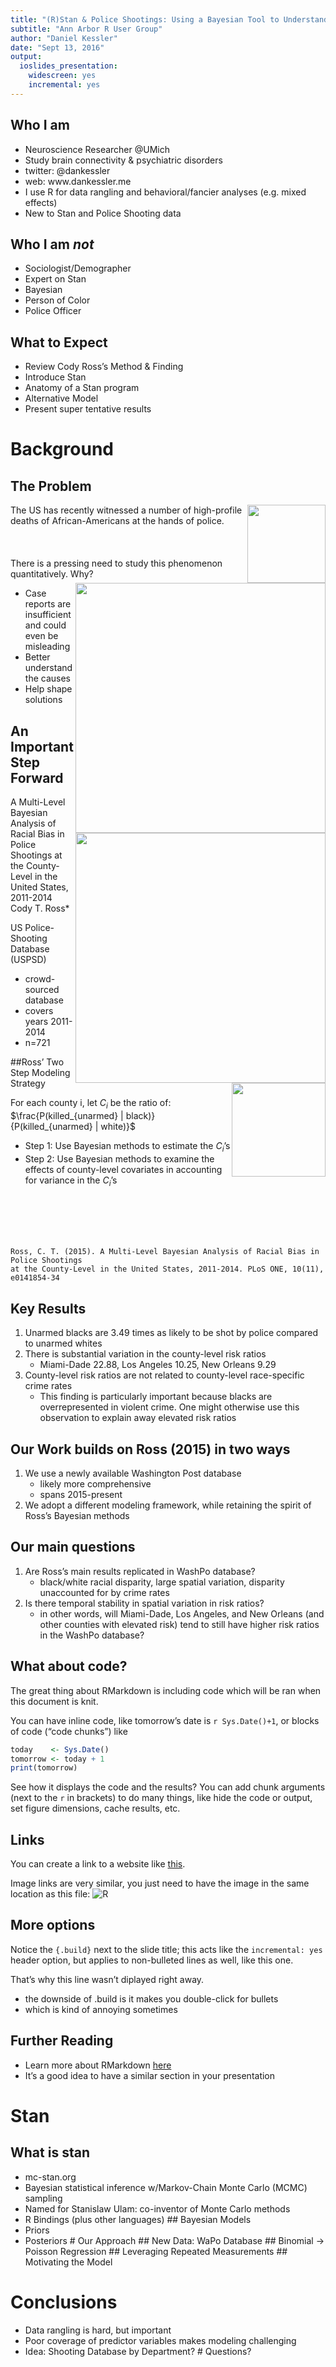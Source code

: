 ```yaml
---
title: "(R)Stan & Police Shootings: Using a Bayesian Tool to Understand a Real World Problem"
subtitle: "Ann Arbor R User Group"
author: "Daniel Kessler"
date: "Sept 13, 2016"
output:
  ioslides_presentation:
    widescreen: yes
    incremental: yes
---
```


## Who I am
- Neuroscience Researcher @UMich
- Study brain connectivity & psychiatric disorders
- twitter: @dankessler
- web: www.dankessler.me
- I use R for data rangling and behavioral/fancier analyses (e.g. mixed effects)
- New to Stan and Police Shooting data

## Who I am *not*
- Sociologist/Demographer
- Expert on Stan
- Bayesian 
- Person of Color
- Police Officer

## What to Expect
- Review Cody Ross's Method & Finding
- Introduce Stan
- Anatomy of a Stan program
- Alternative Model
- Present super tentative results


# Background

## The Problem
<img src="Picture2.png" style="float:right;" width=125px>
<img src="Picture1.png" style="float:right;" width=400px>
The US has recently witnessed a number of high-profile deaths of African-Americans at the hands of police.
<br>
<br>
<br>
<br>
<img src="Picture3.png" style="float:right;" width=400px>
There is a pressing need to study this phenomenon quantitatively. Why?

- Case reports are insufficient and could even be misleading
- Better understand the causes
- Help shape solutions

## An Important Step Forward
<img src="Picture4.png" style="float:right;" width=150px>
A Multi-Level Bayesian Analysis of Racial Bias in Police Shootings at the County-Level in the United States, 2011-2014
Cody T. Ross*

US Police-Shooting Database (USPSD)

- crowd-sourced database
- covers years 2011-2014
- n=721

##Ross' Two Step Modeling Strategy

For each county i, let $C_{i}$ be the ratio of: $\frac{P(killed_{unarmed} | black)}{P(killed_{unarmed} | white)}$

- Step 1: Use Bayesian methods to estimate the $C_{i}$'s
- Step 2: Use Bayesian methods to examine the effects of county-level covariates in accounting for variance in the $C_{i}$'s

<br>
<br>
<br>
<br>
```
Ross, C. T. (2015). A Multi-Level Bayesian Analysis of Racial Bias in Police Shootings
at the County-Level in the United States, 2011-2014. PLoS ONE, 10(11), e0141854-34
```

## Key Results
1. Unarmed blacks are 3.49 times as likely to be shot by police compared to unarmed whites
2. There is substantial variation in the county-level risk ratios
    - Miami-Dade 22.88, Los Angeles 10.25, New Orleans 9.29
3. County-level risk ratios are not related to county-level race-specific crime rates
    - This finding is particularly important because blacks are overrepresented in violent crime. One might otherwise use this observation to explain away elevated risk ratios
  
## Our Work builds on Ross (2015) in two ways
1. We use a newly available Washington Post database
    - likely more comprehensive
    - spans 2015-present
2. We adopt a different modeling framework, while retaining the spirit of Ross's Bayesian methods

## Our main questions
1. Are Ross's main results replicated in WashPo database?
    - black/white racial disparity, large spatial variation, disparity unaccounted for by crime rates
2. Is there temporal stability in spatial variation in risk ratios?
    - in other words, will Miami-Dade, Los Angeles, and New Orleans (and other counties with elevated risk) tend to still have higher risk ratios in the WashPo database?
  

## What about code?
The great thing about RMarkdown is including code which will be ran when this document is knit.

You can have inline code, like tomorrow's date is `r Sys.Date()+1`, or blocks of code ("code chunks") like

```r
today    <- Sys.Date()
tomorrow <- today + 1
print(tomorrow)
```

See how it displays the code and the results? You can add chunk arguments (next to the `r` in brackets) to do many things, like hide the code or output, set figure dimensions, cache results, etc.

## Links
You can create a link to a website like [this](https://github.com/AnnArborRUserGroup/Presentations).

Image links are very similar, you just need to have the image in the same location as this file: ![R](R.jpg)

## More options {.build}
Notice the `{.build}` next to the slide title; this acts like the `incremental: yes` header option, but applies to non-bulleted lines as well, like this one.

That's why this line wasn't diplayed right away.

- the downside of .build is it makes you double-click for bullets
- which is kind of annoying sometimes

## Further Reading
- Learn more about RMarkdown [here](http://rmarkdown.rstudio.com/)
- It's a good idea to have a similar section in your presentation

# Stan
## What is stan
- mc-stan.org
- Bayesian statistical inference w/Markov-Chain Monte Carlo (MCMC) sampling
- Named for Stanislaw Ulam: co-inventor of Monte Carlo methods
- R Bindings (plus other languages)
## Bayesian Models
- Priors
- Posteriors
# Our Approach
## New Data: WaPo Database
## Binomial -> Poisson Regression
## Leveraging Repeated Measurements
## Motivating the Model

# Conclusions
- Data rangling is hard, but important
- Poor coverage of predictor variables makes modeling challenging
- Idea: Shooting Database by Department?
# Questions?
